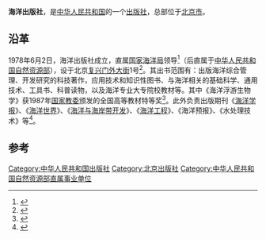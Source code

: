 '''海洋出版社'''，是[[中华人民共和国|中华人民共和国]]的一个[[中华人民共和国出版社列表|出版社]]，总部位于[[北京市|北京市]]。

== 沿革 ==
1978年6月2日，海洋出版社成立，直属[[国家海洋局|国家海洋局]]领导<ref>{{Cite book|title=二十世纪中国海洋要事 1901-2000|last=[[杨文鹤|杨文鹤]]等编著|first=|publisher=北京：海洋出版社|year=2003.11|isbn=7-5027-5969-7|location=|pages=437-438}}</ref>（后直属于[[中华人民共和国自然资源部|中华人民共和国自然资源部]]），设于北京[[复兴门外大街|复兴门外大街]]1号<ref>{{Cite book|title=中国出版业概览 Directory of China's Publishing Industry|last=金声主编|first=|publisher=北京：[[外文出版社|外文出版社]]|year=1996|isbn=7-119-01836-1|location=|pages=37}}</ref>。其出书范围有：出版海洋综合管理、开发研究的科技著作，应用技术和知识性图书、与海洋相关的基础科学、通用技术、工具书、科普读物，以及海洋专业大专院校教材等。其中《海洋浮游生物学》获1987年[[国家教委|国家教委]]颁发的全国高等教材特等奖<ref>{{Cite book|title=中国海洋年鉴 1987-1990|last=[[中国海洋年鉴|中国海洋年鉴]]编纂委员会，中国海洋年鉴编辑部编|first=|publisher=北京：海洋出版社|year=1992.06|isbn=7-5027-2434-6|location=|pages=228}}</ref>。此外负责出版期刊《[[海洋学报|海洋学报]]》、《[[海洋世界|海洋世界]]》、《[[海洋与海岸带开发|海洋与海岸带开发]]》、《[[海洋工程_(期刊)|海洋工程]]》、《海洋预报》、《水处理技术》等<ref>{{Cite book|title=中国出版百科全书|last=[[许力以|许力以]]主编|first=|publisher=太原：[[书海出版社|书海出版社]]|year=1997.12|isbn=7-80550-211-0|location=|pages=78}}</ref>。

==参考==
{{reflist}}

[[Category:中华人民共和国出版社|Category:中华人民共和国出版社]]
[[Category:北京出版社|Category:北京出版社]]
[[Category:中华人民共和国自然资源部直属事业单位|Category:中华人民共和国自然资源部直属事业单位]]